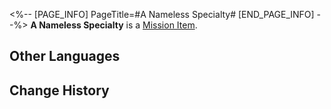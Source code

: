 <%-- [PAGE_INFO]
PageTitle=#A Nameless Specialty#
[END_PAGE_INFO] --%>
{{Item Infobox
|id          = 140201
|image       = Item A Nameless Specialty.png
|type        = Mission Item
|invCategory = Missions
|rarity      = 1
|effect      = 
|description = A package containing the gift for Banxia, wrapped in fabric and tied up with twine.
}}
{{Description|''"I know she's busy... I wanted to give this to her personally, but now I have to ask you to deliver it to her."''}}
'''A Nameless Specialty''' is a [[Mission Item]].

==Other Languages==
{{Other Languages
|en   = A Nameless Specialty
|zhs  = 不知名的土特产
|zht  = 不知名的土產
|ja   = 名も知れないお土産
|ko   = 유명하지 않은 특산품
|es   = Especialidad local desconocida
|fr   = Une spécialité des Sans Noms
|ru   = Неизвестный местный деликатес
|th   = ของที่ระลึกนิรนาม
|vi   = Đặc Sản Không Rõ Tên
|de   = Eine namenlose Spezialität
|id   = Produk Khas Tak Bernama
|pt   = Uma Especialidade Sem Nome
}}

==Change History==
{{Change History|1.1}}
